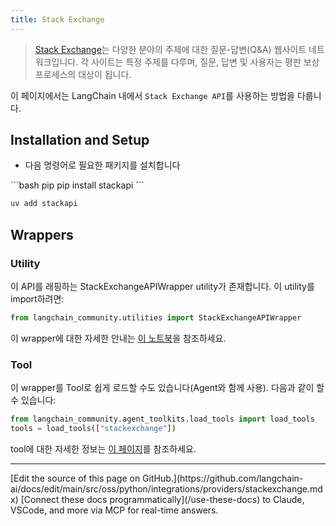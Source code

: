 ```yaml
---
title: Stack Exchange
---
```


>[Stack Exchange](https://en.wikipedia.org/wiki/Stack_Exchange)는 다양한 분야의 주제에 대한
질문-답변(Q&A) 웹사이트 네트워크입니다. 각 사이트는 특정 주제를 다루며,
질문, 답변 및 사용자는 평판 보상 프로세스의 대상이 됩니다.

이 페이지에서는 LangChain 내에서 `Stack Exchange API`를 사용하는 방법을 다룹니다.

## Installation and Setup
- 다음 명령어로 필요한 패키지를 설치합니다
<CodeGroup>
```bash pip
pip install stackapi
```

```bash uv
uv add stackapi
```
</CodeGroup>

## Wrappers

### Utility

이 API를 래핑하는 StackExchangeAPIWrapper utility가 존재합니다. 이 utility를 import하려면:

```python
from langchain_community.utilities import StackExchangeAPIWrapper
```

이 wrapper에 대한 자세한 안내는 [이 노트북](/oss/python/integrations/tools/stackexchange)을 참조하세요.

### Tool

이 wrapper를 Tool로 쉽게 로드할 수도 있습니다(Agent와 함께 사용).
다음과 같이 할 수 있습니다:
```python
from langchain_community.agent_toolkits.load_tools import load_tools
tools = load_tools(["stackexchange"])
```

tool에 대한 자세한 정보는 [이 페이지](/oss/python/integrations/tools)를 참조하세요.

---

<Callout icon="pen-to-square" iconType="regular">
    [Edit the source of this page on GitHub.](https://github.com/langchain-ai/docs/edit/main/src/oss/python/integrations/providers/stackexchange.mdx)
</Callout>
<Tip icon="terminal" iconType="regular">
    [Connect these docs programmatically](/use-these-docs) to Claude, VSCode, and more via MCP for    real-time answers.
</Tip>
